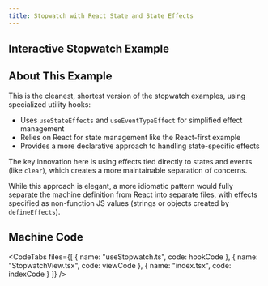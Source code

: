 ```yaml
---
title: Stopwatch with React State and State Effects
---
```



## Interactive Stopwatch Example

<div className="not-content">
  <StopwatchExample client:visible />
</div>

## About This Example

This is the cleanest, shortest version of the stopwatch examples, using specialized utility hooks:

- Uses `useStateEffects` and `useEventTypeEffect` for simplified effect management
- Relies on React for state management like the React-first example
- Provides a more declarative approach to handling state-specific effects

The key innovation here is using effects tied directly to states and events (like `clear`), which creates a more maintainable separation of concerns.

While this approach is elegant, a more idiomatic pattern would fully separate the machine definition from React into separate files, with effects specified as non-function JS values (strings or objects created by `defineEffects`).

## Machine Code

<CodeTabs
  files={[
    { name: "useStopwatch.ts", code: hookCode },
    { name: "StopwatchView.tsx", code: viewCode },
    { name: "index.tsx", code: indexCode }
  ]}
/>

<LinkCard title="Learn More About Effects" href="/guides/effects/" />
